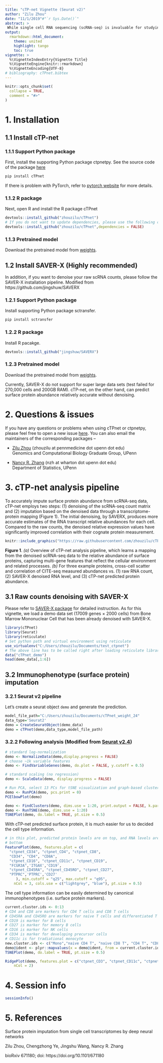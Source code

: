```yaml
---
title: "cTP-net Vignette (Seurat v2)"
author: "Zilu Zhou"
date: "11/1/2019"#"`r Sys.Date()`"
abstract: >
 While single cell RNA sequencing (scRNA-seq) is invaluable for studying cell populations, cell-surface proteins are often integral markers of cellular function and serve as primary targets for therapeutic intervention.  Here we propose a transfer learning framework, single *c*ell *T*ranscriptome to *P*rotein prediction with deep neural *net*work (cTP-net), to impute surface protein abundances from scRNA-seq data by learning from existing single-cell multi-omic resources. For more detail, please check our [biorixv preprint](https://www.biorxiv.org/content/10.1101/671180v1). See [list of surface proteins](https://github.com/zhouzilu/cTPnet/blob/master/SurfaceProteinList.md) we can predict for now.
output: 
  rmarkdown::html_document:
    theme: united
    highlight: tango
    toc: true
vignette: >
  %\VignetteIndexEntry{Vignette Title}
  %\VignetteEngine{knitr::rmarkdown}
  %\VignetteEncoding{UTF-8}
# bibliography: cTPnet.bibtex
---
```


```r
knitr::opts_chunk$set(
  collapse = TRUE,
  comment = "#>"
)
```

# 1. Installation
## 1.1 Install cTP-net
### 1.1.1 Support Python package
First, install the supporting Python package ctpnetpy. See the source code of the package [here](http://github.com/zhouzilu/ctpnetpy)

```python
pip install cTPnet
```
If there is problem with PyTorch, refer to [pytorch website](https://pytorch.org/) for more details.

### 1.1.2 R package
Next, open R and install the R package cTPnet
```r
devtools::install_github("zhouzilu/cTPnet")
# If you do not want to update dependencies, please use the following command
devtools::install_github("zhouzilu/cTPnet",dependencies = FALSE)
```

### 1.1.3 Pretrained model
Download the pretrained model from [weights](https://github.com/zhouzilu/ctpnetpy/tree/developing/ctpnet/weight).

## 1.2 Install SAVER-X (Highly recommended)
In addition, if you want to denoise your raw scRNA counts, please follow the SAVER-X installation pipeline. Modified from https://github.com/jingshuw/SAVERX

### 1.2.1 Support Python package
Install supporting Python package sctransfer.
```python
pip install sctransfer
```
### 1.2.2 R package
Install R pacakge.
```R
devtools::install_github("jingshuw/SAVERX")
```
### 1.2.3 Pretrained model
Download the pretrained model from [weights](https://github.com/zhouzilu/ctpnetpy/tree/developing/ctpnet/weight).


Currently, SAVER-X do not support for super large data sets (test failed for 270,000 cells and 200GB RAM). cTP-net, on the other hand, can predict surface protein abundance relatively accurate without denoising.


# 2. Questions & issues
If you have any questions or problems when using cTPnet or ctpnetpy, please feel free to open a new issue [here](https://github.com/zhouzilu/cTPnet/issues). You can also email the maintainers of the corresponding packages -- 

* [Zilu Zhou](https://statistics.wharton.upenn.edu/profile/zhouzilu/) (zhouzilu at pennmedicine dot upenn dot edu)
  <br>
  Genomics and Computational Biology Graduate Group, UPenn

* [Nancy R. Zhang](https://statistics.wharton.upenn.edu/profile/nzh/) (nzh at wharton dot upenn dot edu)
  <br>
  Department of Statistics, UPenn

# 3. cTP-net analysis pipeline

To accurately impute surface protein abundance from scRNA-seq data, cTP-net employs two steps: (1) denoising of the scRNA-seq count matrix and (2) imputation based on the denoised data through a transcriptome-protein mapping (Figure 1).  The initial denoising, by SAVERX, produces more accurate estimates of the RNA transcript relative abundances for each cell.  Compared to the raw counts, the denoised relative expression values have significantly improved correlation with their cognate protein measurement.  

```r
knitr::include_graphics("https://raw.githubusercontent.com/zhouzilu/cTPnet/master/figure/FIG_pkg.jpg")
```
  **Figure 1**. *(a)* Overview of cTP-net analysis pipeline, which learns a mapping from the denoised scRNA-seq data to the relative abundance of surface proteins, capturing multi-gene features that reflect the cellular environment and related processes. *(b)* For three example proteins, cross-cell scatter and correlation of CITE-seq measured abundances vs. (1) raw RNA count, (2) SAVER-X denoised RNA level, and (3) cTP-net predicted protein abundance.

## 3.1 Raw counts denoising with SAVER-X 
Please refer to [SAVER-X package](https://github.com/jingshuw/SAVERX) for detailed instruction. As for this vignette, we load a demo data set (17009 genes $\times$ 2000 cells) from Bone Marrow Mononuclear Cell that has been already denoised with SAVER-X.

```r
library(cTPnet)
library(Seurat)
library(reticulate)
# Set python path and virtual environment using reticulate
use_virtualenv("C:/Users/zhouzilu/Documents/test_ctpnet")
# The above line has to be called right after loading reticulate library !
data("cTPnet_demo")
head(demo_data[,1:6])
```

## 3.2 Immunophenotype (surface protein) imputation
### 3.2.1 Seurat v2 pipeline

Let's create a seurat object `demo` and generate the prediction.
```r
model_file_path="C:/Users/zhouzilu/Documents/cTPnet_weight_24"
data_type='Seurat2'
demo = CreateSeuratObject(demo_data)
demo = cTPnet(demo,data_type,model_file_path)
```

### 3.2.2 Following analysis (Modified from [Seurat v2.4](https://satijalab.org/seurat/v2.4/multimodal_vignette.html))
```r
# standard log-normalization
demo <- NormalizeData(demo,display.progress = FALSE)
# choose ~1k variable features
demo <- FindVariableGenes(demo, do.plot = FALSE, y.cutoff = 0.5)

# standard scaling (no regression)
demo <- ScaleData(demo, display.progress = FALSE)

# Run PCA, select 13 PCs for tSNE visualization and graph-based clustering
demo <- RunPCA(demo, pcs.print = 0)
PCElbowPlot(demo)
```

```r
demo <- FindClusters(demo, dims.use = 1:20, print.output = FALSE, k.param = 20, resolution = 0.8)
demo <- RunTSNE(demo, dims.use = 1:20)
TSNEPlot(demo, do.label = TRUE, pt.size = 0.5)
```

With cTP-net predicted surface protein, it is much easier for us to decided the cell type information.

```r
# in this plot, predicted protein levels are on top, and RNA levels are on the
# bottom
FeaturePlot(demo, features.plot = c(
  "ctpnet_CD34", "ctpnet_CD4", "ctpnet_CD8", 
  "CD34", "CD4", "CD8A",
  "ctpnet_CD16", "ctpnet_CD11c", "ctpnet_CD19", 
  "FCGR3A",'ITGAX','CD19',
  "ctpnet_CD45RA", "ctpnet_CD45RO", "ctpnet_CD27", 
  "PTPRC",'PTPRC','CD27'
     ), min.cutoff = "q25", max.cutoff = "q95",
    nCol = 3, cols.use = c("lightgrey", "blue"), pt.size = 0.5)
```

The cell type information can be easily determined by canonical immunophenotypes (i.e. surface protein markers).
```r
current.cluster.ids <- 0:13
# CD4 and CD8 are markers for CD4 T cells and CD8 T cells
# CD45RA and CD45RO are markers for naive T cells and differentiated T cells
# CD19 is marker for B cells
# CD27 is marker for memory B cells
# CD16 is marker for NK cells
# CD34 is marker for developing precursor cells
# CD11c is for tradiational monocyte
new.cluster.ids <- c("Mono","naive CD4 T", "naive CD8 T", "CD4 T", "CD8 T", "Mono", "Pre.", "B", "NK", "Pre.", "memory B", "CD16+ Mono", "Unknown", "Unknown")
demo@ident <- plyr::mapvalues(x = demo@ident, from = current.cluster.ids, to = new.cluster.ids)
TSNEPlot(demo, do.label = TRUE, pt.size = 0.5)
```

```r
RidgePlot(demo, features.plot = c("ctpnet_CD3", "ctpnet_CD11c", "ctpnet_CD8", "ctpnet_CD16"), 
    nCol = 2)
```

# 4. Session info

```r
sessionInfo()
```

# 5. References

Surface protein imputation from single cell transcriptomes by deep neural networks

Zilu Zhou, Chengzhong Ye, Jingshu Wang, Nancy R. Zhang

bioRxiv 671180; doi: https://doi.org/10.1101/671180
